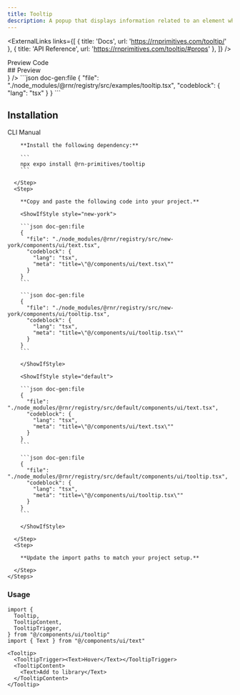 ```yaml
---
title: Tooltip
description: A popup that displays information related to an element when the element receives keyboard focus, the mouse hovers over it, or when it is pressed.
---
```



<ExternalLinks
  links={[
    { title: 'Docs', url: 'https://rnprimitives.com/tooltip/' },
    { title: 'API Reference', url: 'https://rnprimitives.com/tooltip/#props' },
  ]}
/>

<div className="h-5"/>

<Tabs defaultValue="preview">
  <TabsList>
    <TabsTrigger value="preview">Preview</TabsTrigger>
    <TabsTrigger value="code">Code</TabsTrigger>
  </TabsList>
  <TabsContent value="preview">
    <div id="preview" className='*:hidden scroll-m-20' aria-hidden>
      ## Preview
    </div>
    <PreviewCard preview={<TooltipPreview />} />
  </TabsContent>
  <TabsContent value="code">
    ```json doc-gen:file
    {
      "file": "./node_modules/@rnr/registry/src/examples/tooltip.tsx",
      "codeblock": {
        "lang": "tsx"
      }
    }
    ```
  </TabsContent>
</Tabs>


## Installation

<Tabs defaultValue="cli">
  <TabsList>
    <TabsTrigger id="cli" value="cli">CLI</TabsTrigger>
    <TabsTrigger id="manual" value="manual">Manual</TabsTrigger>
  </TabsList>
  <TabsContent value="cli">
     <CommandTabs args={["add", "tooltip"]}/>
  </TabsContent>
  <TabsContent value="manual">
    <Steps> 
      <Step>
 
        **Install the following dependency:**

        ```
        npx expo install @rn-primitives/tooltip
        ```

      </Step>
      <Step>
 
        **Copy and paste the following code into your project.**

        <ShowIfStyle style="new-york">

        ```json doc-gen:file
        {
          "file": "./node_modules/@rnr/registry/src/new-york/components/ui/text.tsx",
          "codeblock": {
            "lang": "tsx",
            "meta": "title=\"@/components/ui/text.tsx\""
          }
        }
        ```

        ```json doc-gen:file
        {
          "file": "./node_modules/@rnr/registry/src/new-york/components/ui/tooltip.tsx",
          "codeblock": {
            "lang": "tsx",
            "meta": "title=\"@/components/ui/tooltip.tsx\""
          }
        }
        ```

        </ShowIfStyle>

        <ShowIfStyle style="default">

        ```json doc-gen:file
        {
          "file": "./node_modules/@rnr/registry/src/default/components/ui/text.tsx",
          "codeblock": {
            "lang": "tsx",
            "meta": "title=\"@/components/ui/text.tsx\""
          }
        }
        ```

        ```json doc-gen:file
        {
          "file": "./node_modules/@rnr/registry/src/default/components/ui/tooltip.tsx",
          "codeblock": {
            "lang": "tsx",
            "meta": "title=\"@/components/ui/tooltip.tsx\""
          }
        }
        ```

        </ShowIfStyle>
 
      </Step>
      <Step>

        **Update the import paths to match your project setup.**

      </Step>
    </Steps>

  </TabsContent>
</Tabs>

### Usage

<PortalInfoAlert />

```tsx
import {
  Tooltip,
  TooltipContent,
  TooltipTrigger,
} from "@/components/ui/tooltip"
import { Text } from "@/components/ui/text"
```

```tsx
<Tooltip>
  <TooltipTrigger><Text>Hover</Text></TooltipTrigger>
  <TooltipContent>
    <Text>Add to library</Text>
  </TooltipContent>
</Tooltip>
```

